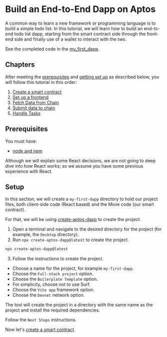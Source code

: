 # Build an End-to-End Dapp on Aptos

A common way to learn a new framework or programming language is to build a simple todo list. In this tutorial, we will learn how to build an end-to-end todo list dapp, starting from the smart contract side through the front-end side and finally use of a wallet to interact with the two.

See the completed code in the [my_first_dapp](https://github.com/aptos-labs/aptos-core/tree/main/aptos-move/move-examples/my_first_dapp).

## Chapters

After meeting the [prerequisites](#prerequisites) and [getting set up](#setup) as described below, you will follow this tutorial in this order:

1. [Create a smart contract](build-e2e-dapp/1-create-smart-contract.mdx)
2. [Set up a frontend](build-e2e-dapp/2-set-up-the-frontend.mdx)
3. [Fetch Data from Chain](build-e2e-dapp/3-fetch-data-from-chain.mdx)
4. [Submit data to chain](build-e2e-dapp/4-submit-data-to-chain.mdx)
5. [Handle Tasks](build-e2e-dapp/5-handle-tasks.mdx)

## Prerequisites

You must have:

- [node and npm](https://nodejs.org/en/)

Although we will explain some React decisions, we are not going to deep dive into how React works; so we assume you have some previous experience with React.

## Setup

In this section, we will create a `my-first-dapp` directory to hold our project files, both client-side code (React based) and the Move code (our smart contract).

For that, we will be using [create-aptos-dapp](../create-aptos-dapp.mdx) to create the project.

1. Open a terminal and navigate to the desired directory for the project (for example, the `Desktop` directory).
2. Run `npx create-aptos-dapp@latest` to create the project.

```bash filename="Terminal"
npx create-aptos-dapp@latest
```

3. Follow the instructions to create the project.
- Choose a name for the project, for example `my-first-dapp`.
- Choose the `Full-stack project` option.
- Choose the `Boilerplate Template` option.
- For simplicity, choose not to use Surf.
- Choose the `Vite app` framework option.
- Choose the `Devnet` network option.

The tool will create the project in a directory with the same name as the project and install the required dependencies.

Follow the `Next Steps` instructions.

Now let's [create a smart contract](build-e2e-dapp/1-create-smart-contract.mdx).
